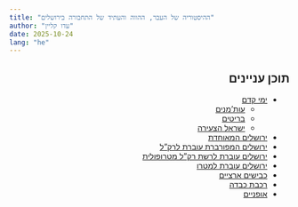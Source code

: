 ```yaml
---
title: "ההיסטוריה של העבר, ההווה והעתיד של התחבורה בירושלים"  
author: "עדו קליין"
date: 2025-10-24
lang: "he"
---
```

  
::: {dir="rtl"}

## תוכן עניינים

- [ימי קדם](ancient_times.qmd)
	- [עות'מנים](ancient_times_ottomans.qmd)
	- [בריטים](ancient_times_british.qmd)
	- [ישראל הצעירה](ancient_times_israel.qmd)
- [ירושלים המאוחדת](jerusalem_unified.qmd)
- [ירושלים המפורברת עוברת לרק"ל](jerusalem_tram_transition.qmd)
- [ירושלים עוברת לרשת רק"ל מטרופולית](jerusalem_tram_network.qmd)
- [ירושלים עוברת למטרו](jerusalem_metro.qmd)
- [כבישים ארציים](national_roads.qmd)
- [רכבת כבדה](heavy_rail.qmd)
- [אופניים](bicycles.qmd)




:::